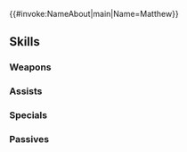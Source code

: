 {{#invoke:NameAbout|main|Name=Matthew}}{{HeroPage Tabs}}
{{Hero Infobox
|Name=Matthew
|Title=Faithful Spy
|WeaponType=Colorless Dagger
|Origin=Fire Emblem: The Blazing Blade
|Gender=Male
|MoveType=Infantry
|actorEN=Ben Diskin
|actorJP=保志総一朗
|artist=岡谷
|resplendentArtist=Tobi
|releaseDate=February 2, 2017
|poolDate=February 2, 2017
|randomStartTime=2017-02-02T07:00:00Z
|poolRarities=3,4
|TagID=マシュー
|InternalID=3
|Properties=prologue,resplendent,nifl
|cv1=6
|cv2=300200
|description=Happy-go-lucky spy who's actually quite sly. Serves Hector, brother of the marquess of Ostia. Appears in Fire Emblem: The Blazing Blade.
|GrowthModifier=None
|resplendentStartTime=2022-06-25T07:00:00Z
|resplendentEndTime=2022-07-10T06:59:59Z
}}
{{Stats Page|lowestHeroRarity=2
|Lv1HP=17|Lv1ATK=6|Lv1SPD=10|Lv1DEF=6|Lv1RES=5
|GRHP=55|GRATK=45|GRSPD=55|GRDEF=55|GRRES=30
}}
==Skills==
===Weapons===
{{Weapons Table
|weapon1=Iron Dagger
|weapon1Default=1
|weapon1Unlock=1
|weapon2=Steel Dagger
|weapon2Default=3
|weapon2Unlock=2
|weapon3=Rogue Dagger
|weapon3Default=4
|weapon3Unlock=3
|weapon4=Rogue Dagger+
|weapon4Default=5
|weapon4Unlock=5
|weapon5=Spy's Dagger
|weapon5Unlock=5
}}
===Assists===
{{Assists Table
|assist1=Reciprocal Aid
|assist1Default=4
|assist1Unlock=3
}}
===Specials===
{{Specials Table}}
===Passives===
{{Passives Table
|passiveB1=Poison Strike 1
|passiveB2=Poison Strike 2
|passiveB3=Poison Strike 3
|passiveB1Unlock=3
|passiveB2Unlock=4
|passiveB3Unlock=5
|passiveC1=Hone Spd 1
|passiveC2=Hone Spd 2
|passiveC3=Hone Spd 3
|passiveC1Unlock=1
|passiveC2Unlock=2
|passiveC3Unlock=4
}}
{{Heroes Navbox}}